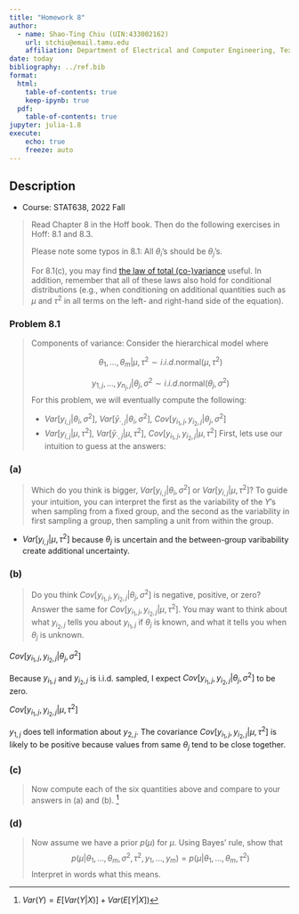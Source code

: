 ```yaml
---
title: "Homework 8"
author: 
  - name: Shao-Ting Chiu (UIN:433002162)
    url: stchiu@email.tamu.edu
    affiliation: Department of Electrical and Computer Engineering, Texas A\&M University
date: today
bibliography: ../ref.bib
format:
  html:
    table-of-contents: true
    keep-ipynb: true
  pdf:
    table-of-contents: true
jupyter: julia-1.8
execute: 
    echo: true
    freeze: auto
---
```


## Description

- Course: STAT638, 2022 Fall

> Read Chapter 8 in the Hoff book. Then do the following exercises in Hoff: 8.1 and 8.3.
> 
> Please note some typos in 8.1: All $\theta_i$'s should be $\theta_j$'s.
> 
> For 8.1(c), you may find [the law of total (co-)variance](https://en.wikipedia.org/wiki/Law_of_total_covariance) useful. In addition, remember that all of these laws also hold for conditional distributions (e.g., when conditioning on additional quantities such as $\mu$ and $\tau^2$ in all terms on the left- and right-hand side of the equation).


### Problem 8.1

> Components of variance: Consider the hierarchical model where
> 
> $$\theta_1, \dots, \theta_m | \mu, \tau^2 \sim i.i.d. \text{normal}(\mu, \tau^2)$$
> 
> $$y_{1,j}, \dots, y_{n_j, j} |\theta_j, \sigma^2 \sim i.i.d. \text{normal}(\theta_j, \sigma^2)$$
> For this problem, we will eventually compute the following:
>
> - $Var[y_{i,j}|\theta_i, \sigma^2]$, $Var[\bar{y}_{\cdot,j}|\theta_i, \sigma^2]$, $Cov[y_{i_1,j}, y_{i_2, j}|\theta_j, \sigma^2]$
> - $Var[y_{i,j}|\mu, \tau^2]$, $Var[\bar{y}_{\cdot,j}|\mu, \tau^2]$, $Cov[y_{i_1,j}, y_{i_2, j}|\mu, \tau^2]$
> First, lets use our intuition to guess at the answers:


### (a)

> Which do you think is bigger, $Var[y_{i,j}|\theta_i, \sigma^2]$ or $Var[y_{i,j}|\mu, \tau^2]$? To guide your intuition, you can interpret the first as the variability of the $Y$'s when sampling from a fixed group, and the second as the variability in first sampling a group, then sampling a unit from within the group.

- $Var[y_{i,j} | \mu, \tau^2]$ because $\theta_j$ is uncertain and the between-group varibability create additional uncertainty.

### (b)

> Do you think $Cov[y_{i_1,j}, y_{i_2, j}|\theta_j, \sigma^2]$ is negative, positive, or zero? Answer the same for $Cov[y_{i_1,j}, y_{i_2, j}|\mu, \tau^2]$. You may want to think about what $y_{i_2, j}$ tells you about $y_{i_1, j}$ if $\theta_j$ is known, and what it tells you when $\theta_j$ is unknown.


$Cov[y_{i_1,j}, y_{i_2, j}|\theta_j, \sigma^2]$

Because $y_{i_1, j}$ and $y_{i_2, j}$ is i.i.d. sampled, I expect $Cov[y_{i_1,j}, y_{i_2, j}|\theta_j, \sigma^2]$ to be zero.

$Cov[y_{i_1,j}, y_{i_2, j}|\mu, \tau^2]$

$y_{1,j}$ does tell information about $y_{2,j}$. The covariance $Cov[y_{i_1,j}, y_{i_2, j}|\mu, \tau^2]$ is likely to be positive because values from same $\theta_j$ tend to be close together.

### (c)

> Now compute each of the six quantities above and compare to your answers in (a) and (b). [^tot-var]

\begin{align}
    Var[y_{i,j}|\theta_i, \sigma^2]%
    &= \sigma^2
\end{align}


\begin{align}
    Var[\bar{y}_{\cdot,j}|\theta_i, \sigma^2]%
    &= Var[\sum_{i'=1}^{n_j}y_{i',j}/n |\theta_i, \sigma^2]\\ 
    &= \frac{1}{n^2}Var[\sum_{i'=1}^{n_j}y_{i',j} |\theta_i, \sigma^2]\\ 
    &= \frac{1}{n^2} \sum_{i'=1}^{n_j} Var[y_{i',j} |\theta_i, \sigma^2]\\ 
    &= \frac{1}{n} Var[y_{i',j} |\theta_i, \sigma^2]\\
    &= \frac{\sigma^2}{n} 
\end{align}


\begin{align}
    Cov[y_{i_1,j}, y_{i_2, j}|\theta_j, \sigma^2]% 
    &= E[y_{i_1, j} y_{i_2, j}] - E[y_{i_1, j}]E[y_{i_2, j}]\\ 
    &= E[y_{i_1, j}]E[y_{i_2, j}] - E[y_{i_1, j}]E[y_{i_2, j}]\\ 
    &= 0
\end{align}

\begin{align}
    Var[y_{i,j}|\mu, \tau^2]%
    &= E(Var[y_{i,j}|\mu, \tau^2, \theta, \sigma^2]|\mu, \tau^2) + Var(E[y_{i,j}|\mu, \tau^2, \theta, \sigma^2]|\mu, \tau^2)\\ 
    &= E(\sigma^2 | \mu, \tau^2) + Var(\theta | \mu, \tau^2)\\ 
    &= \sigma^2 + \tau^2
\end{align}


\begin{align}
    Var[\bar{y}_{\cdot,j}|\mu, \tau^2]%
    &= E(Var[\bar{y}_{\cdot,j}|\mu, \tau^2, \theta, \sigma^2]|\mu, \tau^2) + Var(E[\bar{y}_{\cdot,j}|\mu, \tau^2, \theta, \sigma^2]|\mu, \tau^2)\\ 
    &= E(\frac{\sigma^2}{n}|\mu,\tau^2) + Var(\theta | \mu, \tau^2)\\ 
    &= \frac{\sigma^2}{n} + \tau^2
\end{align}

\begin{align}
    Cov[y_{i_1, j}, y_{i_2, j}|\mu, \tau^2]%
    &= E(Cov[y_{i_1, j}, y_{i_2, j} | \theta, \sigma^2, \mu, \tau^2]| \mu, \tau^2) \\ 
    &+ Cov(E[y_{i_1, j} | \theta, \sigma^2, \mu, \tau^2], E[y_{i_2, j} | \theta, \sigma^2, \mu, \tau^2] | \mu, \tau^2)\\ 
    &= 0 + Cov(\theta, \theta | \mu, \tau^2)\\ 
    &= E[\theta^2|\mu, \tau^2] - E[\theta|\mu, \tau^2]^2\\
    &= Var(\theta |\mu, \tau^2)\\ 
    &= \tau^2
\end{align}

[^tot-var]: $Var(Y) =  E[Var(Y|X)] + Var(E[Y|X])$

### (d)

> Now assume we have a prior $p(\mu)$ for $\mu$. Using Bayes' rule, show that 
> $$p(\mu|\theta_1, \dots, \theta_m, \sigma^2, \tau^2, y_1, \dots, y_m) = p(\mu|\theta_1, \dots, \theta_m, \tau^2)$$
> Interpret in words what this means.